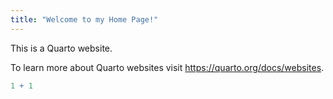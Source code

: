 ```yaml
---
title: "Welcome to my Home Page!"
---
```


This is a Quarto website.

To learn more about Quarto websites visit <https://quarto.org/docs/websites>.

```r
1 + 1
```
